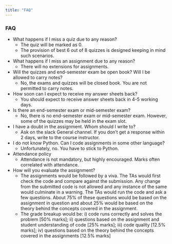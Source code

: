 ```yaml
---
title: "FAQ"
---
```


### FAQ

- What happens if I miss a quiz due to any reason?
    - The quiz will be marked as 0.
    - The provision of best 6 out of 8 quizzes is designed keeping in mind such scenarios.
- What happens if I miss an assignment due to any reason?
    - There will no extensions for assignments.
- Will the quizzes and end-semester exam be open book? Will I be allowed to carry notes?
    - No, the exams and quizzes will be closed book. You are not permitted to carry notes.
- How soon can I expect to receive my answer sheets back?
    - You should expect to receive answer sheets back in 4-5 working days.
- Is there an end-semester exam or mid-semester exam?
    - No, there is no end-semester exam or mid-semester exam. However, some of the quizzes may be held in the exam slot.
- I have a doubt in the assignment. Whom should I write to?
    - Ask on the slack General channel. If you don't get a response within 2 days, write to the course instructor.
- I do not know Python. Can I code assignments in some other language?
    - Unfortunately, no. You have to stick to Python.
- Attendance policy
    - Attendance is not mandatory, but highly encouraged. Marks often correlated with attendance. 
- How will you evaluate the assignment?
    - The assignments would be followed by a viva. The TAs would first check the code and compare against the submission. Any change from the submitted code is not allowed and any instance of the same would culminate in a warning. The TAs would run the code and ask a few questions. About 75% of these questions would be based on the assignment in question and about 25% would be based on the theory behind the concepts covered in the assignment. 
    - The grade breakup would be: i) code runs correctly and solves the problem [50% marks]; ii) questions based on the assignment and student understanding of code [25% marks]; iii) code quality [12.5% marks]; iv) questions based on the theory behind the concepts covered in the assignments [12.5% marks]
    




